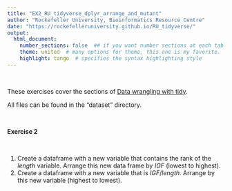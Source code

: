 ```yaml
---
title: "EX2_RU_tidyverse_dplyr_arrange_and_mutant"
author: "Rockefeller University, Bioinformatics Resource Centre"
date: "https://rockefelleruniversity.github.io/RU_tidyverse/"
output: 
  html_document:
    number_sections: false  ## if you want number sections at each table header
    theme: united  # many options for theme, this one is my favorite.
    highlight: tango  # specifies the syntax highlighting style
---
```

<p>&nbsp;</p>
These exercises cover the sections of [Data wrangling with tidy](https://rockefelleruniversity.github.io/RU_tidyverse/). 

All files can be found in the "dataset" directory.
<p>&nbsp;</p>
**Exercise 2**  
<p>&nbsp;</p>
1. Create a dataframe with a new variable that contains the rank of the _length_ variable. Arrange this new data frame by _IGF_ (lowest to highest).
2. Create a dataframe with a new variable that is *IGF*/*length*. Arrange by this new variable (highest to lowest).

